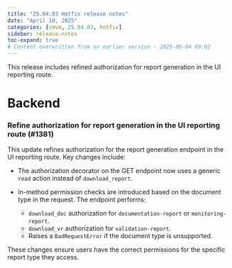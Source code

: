 ```yaml
---
title: "25.04.03 Hotfix release notes"
date: "April 10, 2025"
categories: [cmvm, 25.04.03, hotfix]
sidebar: release-notes
toc-expand: true
# Content overwritten from an earlier version - 2025-06-04 09:02
---
```


This release includes refined authorization for report generation in the UI reporting route.

# Backend
<!--- Tag: [cmvm/25.04.03](https://github.com/validmind/backend/releases/tag/cmvm/25.04.03) --->
<!--- Compare API call: gh api repos/validmind/backend/compare/0f7a5ffc1ad3674d747daaf8eaa1dda0b1349915...0f7a5ffc1ad3674d747daaf8eaa1dda0b1349915 --->

<!-- ### Changes with no label -->


<!--- PR #1381: https://github.com/validmind/backend/pull/1381 --->
<!--- Labels: none --->
### Refine authorization for report generation in the UI reporting route (#1381)

This update refines authorization for the report generation endpoint in the UI reporting route. Key changes include:

- The authorization decorator on the GET endpoint now uses a generic `read` action instead of `download_report`.
  
- In-method permission checks are introduced based on the document type in the request. The endpoint performs:
  - `download_doc` authorization for `documentation-report` or `monitoring-report`.
  - `download_vr` authorization for `validation-report`.
  - Raises a `BadRequestError` if the document type is unsupported.

These changes ensure users have the correct permissions for the specific report type they access.


<!--- # Frontend --->
<!--- Tag: [cmvm/25.04.03](https://github.com/validmind/frontend/releases/tag/cmvm/25.04.03) --->
<!--- Compare API call: gh api repos/validmind/frontend/compare/bb95c83bd4cb4b8e0ad4bda17e2643fc03e0c7cf...bb95c83bd4cb4b8e0ad4bda17e2643fc03e0c7cf --->
<!-- No public PRs found for this release -->

<!--- # Agents --->
<!--- Tag: [cmvm/25.04.03](https://github.com/validmind/agents/releases/tag/cmvm/25.04.03) --->
<!--- Compare API call: gh api repos/validmind/agents/compare/cd2ef65cd3794430ba70924ad35a25b2ae8179a7...cd2ef65cd3794430ba70924ad35a25b2ae8179a7 --->
<!-- No public PRs found for this release -->

<!--- # Documentation --->
<!--- Tag: [cmvm/25.04.03](https://github.com/validmind/documentation/releases/tag/cmvm/25.04.03) --->
<!--- Compare API call: gh api repos/validmind/documentation/compare/36342c67c902ee80d3b9e78948dae2102148758b...36342c67c902ee80d3b9e78948dae2102148758b --->
<!-- No public PRs found for this release -->

<!--- # Validmind-library --->
<!--- Tag: [cmvm/25.04.03](https://github.com/validmind/validmind-library/releases/tag/cmvm/25.04.03) --->
<!--- Compare API call: gh api repos/validmind/validmind-library/compare/cmvm/25.04.03...cmvm/25.04.03 --->
<!-- No public PRs found for this release -->

